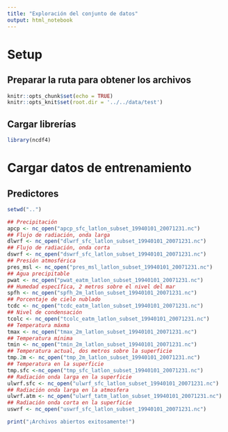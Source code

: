 ```yaml
---
title: "Exploración del conjunto de datos"
output: html_notebook
---
```


# Setup
## Preparar la ruta para obtener los archivos
```r
knitr::opts_chunk$set(echo = TRUE)
knitr::opts_knit$set(root.dir = '../../data/test')
```

## Cargar librerías
```r
library(ncdf4)
```

# Cargar datos de entrenamiento

## Predictores
```r
setwd("..")
```

```r
## Precipitación
apcp <- nc_open("apcp_sfc_latlon_subset_19940101_20071231.nc") 
## Flujo de radiación, onda larga
dlwrf <- nc_open("dlwrf_sfc_latlon_subset_19940101_20071231.nc")
## Flujo de radiación, onda corta
dswrf <- nc_open("dswrf_sfc_latlon_subset_19940101_20071231.nc") 
## Presión atmosférica
pres_msl <- nc_open("pres_msl_latlon_subset_19940101_20071231.nc") 
## Agua precipitable
pwat <- nc_open("pwat_eatm_latlon_subset_19940101_20071231.nc") 
## Humedad específica, 2 metros sobre el nivel del mar
spfh <- nc_open("spfh_2m_latlon_subset_19940101_20071231.nc")
## Porcentaje de cielo nublado
tcdc <- nc_open("tcdc_eatm_latlon_subset_19940101_20071231.nc")
## Nivel de condensación
tcolc <- nc_open("tcolc_eatm_latlon_subset_19940101_20071231.nc")
## Temperatura máxma
tmax <- nc_open("tmax_2m_latlon_subset_19940101_20071231.nc")
## Temperatura mínima
tmin <- nc_open("tmin_2m_latlon_subset_19940101_20071231.nc")
## Temperatura actual, dos metros sobre la superficie
tmp.2m <- nc_open("tmp_2m_latlon_subset_19940101_20071231.nc")
## Temperatura en la superficie
tmp.sfc <-nc_open("tmp_sfc_latlon_subset_19940101_20071231.nc")
## Radiación onda larga en la superficie
ulwrf.sfc <- nc_open("ulwrf_sfc_latlon_subset_19940101_20071231.nc")
## Radiación onda larga en la atmosfera
ulwrf.atm <- nc_open("ulwrf_tatm_latlon_subset_19940101_20071231.nc")
## Radiación onda corta en la superficie
uswrf <- nc_open("uswrf_sfc_latlon_subset_19940101_20071231.nc")

print("¡Archivos abiertos exitosamente!")
```

